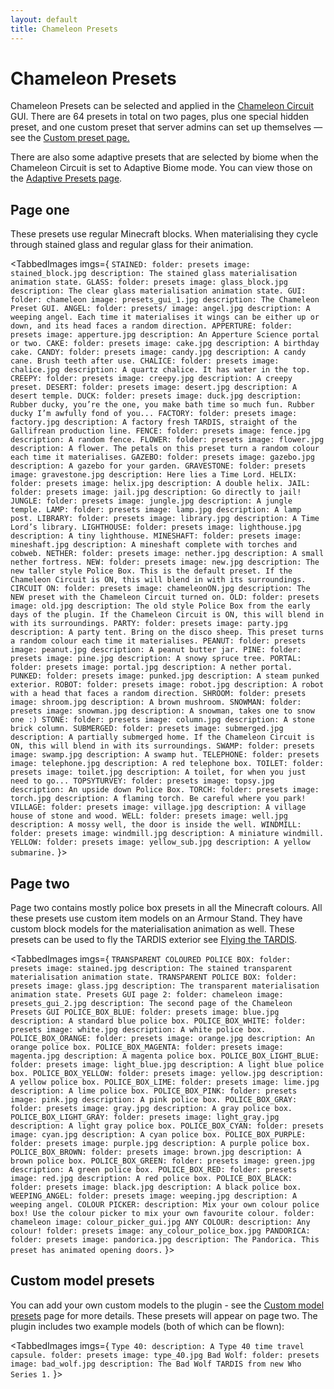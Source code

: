 ```yaml
---
layout: default
title: Chameleon Presets
---
```



# Chameleon Presets

Chameleon Presets can be selected and applied in the [Chameleon Circuit](chameleon-circuit) GUI. There are 64
presets in total on two pages, plus one special hidden preset, and one custom preset that server admins can set up
themselves — see the [Custom preset page.](custom-preset)

There are also some adaptive presets that are selected by biome when the Chameleon Circuit is set to Adaptive Biome mode.
You can view those on the [Adaptive Presets page](adaptive-presets).

## Page one

These presets use regular Minecraft blocks. When materialising they cycle through stained glass and regular glass for their animation.

<TabbedImages imgs={
`
STAINED:
  folder: presets
  image: stained_block.jpg
  description: The stained glass materialisation animation state.
GLASS:
  folder: presets
  image: glass_block.jpg
  description: The clear glass materialisation animation state.
GUI:
  folder: chameleon
  image: presets_gui_1.jpg
  description: The Chameleon Preset GUI.
ANGEL:
  folder: presets/
  image: angel.jpg
  description: A weeping angel. Each time it materialises it wings can be either up or down, and its head faces a random direction.
APPERTURE:
  folder: presets
  image: apperture.jpg
  description: An Apperture Science portal or two.
CAKE:
  folder: presets
  image: cake.jpg
  description: A birthday cake.
CANDY:
  folder: presets
  image: candy.jpg
  description: A candy cane. Brush teeth after use.
CHALICE:
  folder: presets
  image: chalice.jpg
  description: A quartz chalice. It has water in the top.
CREEPY:
  folder: presets
  image: creepy.jpg
  description: A creepy preset.
DESERT:
  folder: presets
  image: desert.jpg
  description: A desert temple.
DUCK:
  folder: presets
  image: duck.jpg
  description: Rubber ducky, you’re the one, you make bath time so much fun. Rubber ducky I’m awfully fond of you...
FACTORY:
  folder: presets
  image: factory.jpg
  description: A factory fresh TARDIS, straight of the Gallifrean production line.
FENCE:
  folder: presets
  image: fence.jpg
  description: A random fence.
FLOWER:
  folder: presets
  image: flower.jpg
  description: A flower. The petals on this preset turn a random colour each time it materialises.
GAZEBO:
  folder: presets
  image: gazebo.jpg
  description: A gazebo for your garden.
GRAVESTONE:
  folder: presets
  image: gravestone.jpg
  description: Here lies a Time Lord.
HELIX:
  folder: presets
  image: helix.jpg
  description: A double helix.
JAIL:
  folder: presets
  image: jail.jpg
  description: Go directly to jail!
JUNGLE:
  folder: presets
  image: jungle.jpg
  description: A jungle temple.
LAMP:
  folder: presets
  image: lamp.jpg
  description: A lamp post.
LIBRARY:
  folder: presets
  image: library.jpg
  description: A Time Lord’s library.
LIGHTHOUSE:
  folder: presets
  image: lighthouse.jpg
  description: A tiny lighthouse.
MINESHAFT:
  folder: presets
  image: mineshaft.jpg
  description: A mineshaft complete with torches and cobweb.
NETHER:
  folder: presets
  image: nether.jpg
  description: A small nether fortress.
NEW:
  folder: presets
  image: new.jpg
  description: The new taller style Police Box. This is the default preset. If the Chameleon Circuit is ON, this will blend in with its surroundings.
CIRCUIT ON:
  folder: presets
  image: chameleonON.jpg
  description: The NEW preset with the Chameleon Circuit turned on.
OLD:
  folder: presets
  image: old.jpg
  description: The old style Police Box from the early days of the plugin. If the Chameleon Circuit is ON, this will blend in with its surroundings.
PARTY:
  folder: presets
  image: party.jpg
  description: A party tent. Bring on the disco sheep. This preset turns a random colour each time it materialises.
PEANUT:
  folder: presets
  image: peanut.jpg
  description: A peanut butter jar.
PINE:
  folder: presets
  image: pine.jpg
  description: A snowy spruce tree.
PORTAL:
  folder: presets
  image: portal.jpg
  description: A nether portal.
PUNKED:
  folder: presets
  image: punked.jpg
  description: A steam punked exterior.
ROBOT:
  folder: presets
  image: robot.jpg
  description: A robot with a head that faces a random direction.
SHROOM:
  folder: presets
  image: shroom.jpg
  description: A brown mushroom.
SNOWMAN:
  folder: presets
  image: snowman.jpg
  description: A snowman, takes one to snow one :)
STONE:
  folder: presets
  image: column.jpg
  description: A stone brick column.
SUBMERGED:
  folder: presets
  image: submerged.jpg
  description: A partially submerged home. If the Chameleon Circuit is ON, this will blend in with its surroundings.
SWAMP:
  folder: presets
  image: swamp.jpg
  description: A swamp hut.
TELEPHONE:
  folder: presets
  image: telephone.jpg
  description: A red telephone box.
TOILET:
  folder: presets
  image: toilet.jpg
  description: A toilet, for when you just need to go...
TOPSYTURVEY:
  folder: presets
  image: topsy.jpg
  description: An upside down Police Box.
TORCH:
  folder: presets
  image: torch.jpg
  description: A flaming torch. Be careful where you park!
VILLAGE:
  folder: presets
  image: village.jpg
  description: A village house of stone and wood.
WELL:
  folder: presets
  image: well.jpg
  description: A mossy well, the door is inside the well.
WINDMILL:
  folder: presets
  image: windmill.jpg
  description: A miniature windmill.
YELLOW:
  folder: presets
  image: yellow_sub.jpg
  description: A yellow submarine.
`
}></TabbedImages>

## Page two

Page two contains mostly police box presets in all the Minecraft colours. All these presets use custom item models on an
Armour Stand. They have custom block models for the materialisation animation as well. These presets can be used to fly
the TARDIS exterior see [Flying the TARDIS](flying).

<TabbedImages imgs={
`
TRANSPARENT COLOURED POLICE BOX:
  folder: presets
  image: stained.jpg
  description: The stained transparent materialisation animation state.
TRANSPARENT POLICE BOX:
  folder: presets
  image: glass.jpg
  description: The transparent materialisation animation state.
Presets GUI page 2:
  folder: chameleon
  image: presets_gui_2.jpg
  description: The second page of the Chameleon Presets GUI
POLICE_BOX_BLUE:
  folder: presets
  image: blue.jpg
  description: A standard blue police box.
POLICE_BOX_WHITE:
  folder: presets
  image: white.jpg
  description: A white police box.
POLICE_BOX_ORANGE:
  folder: presets
  image: orange.jpg
  description: An orange police box.
POLICE_BOX_MAGENTA:
  folder: presets
  image: magenta.jpg
  description: A magenta police box.
POLICE_BOX_LIGHT_BLUE:
  folder: presets
  image: light_blue.jpg
  description: A light blue police box.
POLICE_BOX_YELLOW:
  folder: presets
  image: yellow.jpg
  description: A yellow police box.
POLICE_BOX_LIME:
  folder: presets
  image: lime.jpg
  description: A lime police box.
POLICE_BOX_PINK:
  folder: presets
  image: pink.jpg
  description: A pink police box.
POLICE_BOX_GRAY:
  folder: presets
  image: gray.jpg
  description: A gray police box.
POLICE_BOX_LIGHT_GRAY:
  folder: presets
  image: light_gray.jpg
  description: A light gray police box.
POLICE_BOX_CYAN:
  folder: presets
  image: cyan.jpg
  description: A cyan police box.
POLICE_BOX_PURPLE:
  folder: presets
  image: purple.jpg
  description: A purple police box.
POLICE_BOX_BROWN:
  folder: presets
  image: brown.jpg
  description: A brown police box.
POLICE_BOX_GREEN:
  folder: presets
  image: green.jpg
  description: A green police box.
POLICE_BOX_RED:
  folder: presets
  image: red.jpg
  description: A red police box.
POLICE_BOX_BLACK:
  folder: presets
  image: black.jpg
  description: A black police box.
WEEPING_ANGEL:
  folder: presets
  image: weeping.jpg
  description: A weeping angel.
COLOUR PICKER:
  description: Mix your own colour police box! Use the colour picker to mix your own favourite colour.
  folder: chameleon
  image: colour_picker_gui.jpg
ANY COLOUR:
  description: Any colour!
  folder: presets
  image: any_colour_police_box.jpg
PANDORICA:
  folder: presets
  image: pandorica.jpg
  description: The Pandorica. This preset has animated opening doors.
`
}></TabbedImages>

## Custom model presets

You can add your own custom models to the plugin - see the [Custom model presets](custom-model-presets) page for
more details. These presets will appear on page two.
The plugin includes two example models (both of which can be flown):

<TabbedImages imgs={
`
Type 40:
  description: A Type 40 time travel capsule.
  folder: presets
  image: type_40.jpg
Bad Wolf:
  folder: presets
  image: bad_wolf.jpg
  description: The Bad Wolf TARDIS from new Who Series 1.
`
}></TabbedImages>